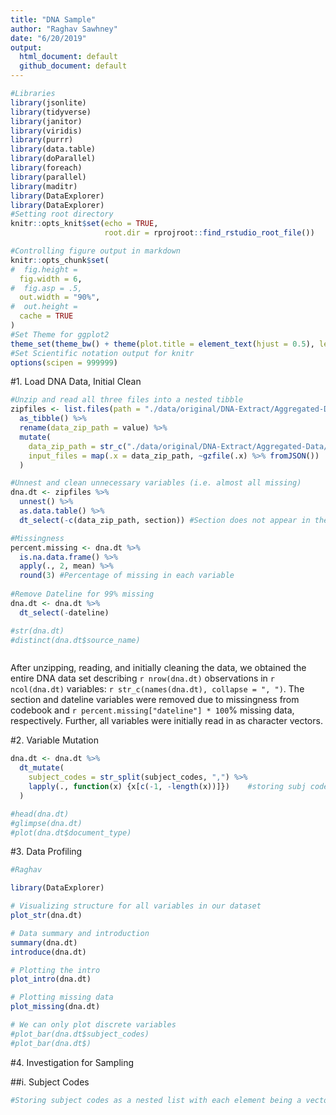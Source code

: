 ```yaml
---
title: "DNA Sample"
author: "Raghav Sawhney"
date: "6/20/2019"
output:
  html_document: default
  github_document: default
---
```


```r


#Libraries
library(jsonlite)
library(tidyverse)
library(janitor)
library(viridis)
library(purrr)
library(data.table)
library(doParallel)
library(foreach)
library(parallel)
library(maditr)
library(DataExplorer)
library(DataExplorer)
#Setting root directory
knitr::opts_knit$set(echo = TRUE,
                     root.dir = rprojroot::find_rstudio_root_file())

#Controlling figure output in markdown
knitr::opts_chunk$set(
#  fig.height =   
  fig.width = 6,
#  fig.asp = .5,
  out.width = "90%",
#  out.height = 
  cache = TRUE
)
#Set Theme for ggplot2
theme_set(theme_bw() + theme(plot.title = element_text(hjust = 0.5), legend.position = "bottom"))
#Set Scientific notation output for knitr
options(scipen = 999999)
```




#1. Load DNA Data, Initial Clean

```r
#Unzip and read all three files into a nested tibble
zipfiles <- list.files(path = "./data/original/DNA-Extract/Aggregated-Data") %>%
  as_tibble() %>%
  rename(data_zip_path = value) %>%
  mutate(
    data_zip_path = str_c("./data/original/DNA-Extract/Aggregated-Data/", data_zip_path),
    input_files = map(.x = data_zip_path, ~gzfile(.x) %>% fromJSON())
  )

#Unnest and clean unnecessary variables (i.e. almost all missing)
dna.dt <- zipfiles %>%
  unnest() %>%
  as.data.table() %>%
  dt_select(-c(data_zip_path, section)) #Section does not appear in the code book (DNA Snapshot)

#Missingness
percent.missing <- dna.dt %>%
  is.na.data.frame() %>%
  apply(., 2, mean) %>%
  round(3) #Percentage of missing in each variable
  
#Remove Dateline for 99% missing
dna.dt <- dna.dt %>%
  dt_select(-dateline)

#str(dna.dt)
#distinct(dna.dt$source_name)



```
After unzipping, reading, and initially cleaning the data, we obtained the entire DNA data set describing `r nrow(dna.dt)` observations in `r ncol(dna.dt)` variables: `r str_c(names(dna.dt), collapse = ", ")`. The section and dateline variables were removed due to missingness from codebook and `r percent.missing["dateline"] * 100`% missing data, respectively. Further, all variables were initially read in as character vectors.  

#2. Variable Mutation

```r
dna.dt <- dna.dt %>%
  dt_mutate(
    subject_codes = str_split(subject_codes, ",") %>%
    lapply(., function(x) {x[c(-1, -length(x))]})    #storing subj codes as nested list of char vector
  )

#head(dna.dt)
#glimpse(dna.dt)
#plot(dna.dt$document_type)
```

#3. Data Profiling  

```r
#Raghav

library(DataExplorer)

# Visualizing structure for all variables in our dataset
plot_str(dna.dt)

# Data summary and introduction
summary(dna.dt)
introduce(dna.dt)

# Plotting the intro
plot_intro(dna.dt)

# Plotting missing data
plot_missing(dna.dt)

# We can only plot discrete variables
#plot_bar(dna.dt$subject_codes)
#plot_bar(dna.dt$)

```

#4. Investigation for Sampling  

##i. Subject Codes  
```r
#Storing subject codes as a nested list with each element being a vector of the subject code strings



```


